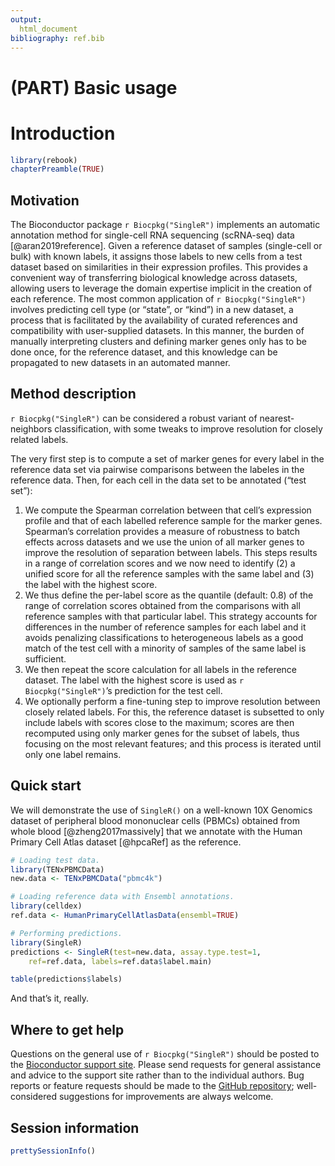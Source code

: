 ```yaml
---
output:
  html_document
bibliography: ref.bib
---
```


# (PART) Basic usage {-}

# Introduction

```r
library(rebook)
chapterPreamble(TRUE)
```

## Motivation

The Bioconductor package `r Biocpkg("SingleR")` implements an automatic annotation method 
for single-cell RNA sequencing (scRNA-seq) data [@aran2019reference].
Given a reference dataset of samples (single-cell or bulk) with known labels, 
it assigns those labels to new cells from a test dataset based on similarities in their expression profiles.
This provides a convenient way of transferring biological knowledge across datasets,
allowing users to leverage the domain expertise implicit in the creation of each reference.
The most common application of `r Biocpkg("SingleR")` involves predicting cell type (or "state", or "kind") in a new dataset,
a process that is facilitated by the availability of curated references and compatibility with user-supplied datasets.
In this manner, the burden of manually interpreting clusters and defining marker genes only has to be done once, for the reference dataset,
and this knowledge can be propagated to new datasets in an automated manner.

## Method description

`r Biocpkg("SingleR")` can be considered a robust variant of nearest-neighbors classification,
with some tweaks to improve resolution for closely related labels.

The very first step is to compute a set of marker genes for every label in the reference data set
via pairwise comparisons between the labeles in the reference data.
Then, for each cell in the data set to be annotated ("test set"):

1. We compute the Spearman correlation between that cell's expression profile and that of each labelled reference sample for the marker genes.
Spearman's correlation provides a measure of robustness to batch effects across datasets and we use the 
union of all marker genes to improve the resolution of separation between labels.
This steps results in a range of correlation scores and we now need to identify (2) a unified score for all the reference samples with the same
label and (3) the label with the highest score.
2. We thus define the per-label score as the quantile (default: 0.8) of the range of correlation scores obtained from the comparisons with
all reference samples with that particular label.
This strategy accounts for differences in the number of reference samples for each label and it avoids penalizing classifications to heterogeneous labels
as a good match of the test cell with a minority of samples of the same label is sufficient.
3. We then repeat the score calculation for all labels in the reference dataset.
The label with the highest score is used as `r Biocpkg("SingleR")`'s prediction for the test cell.
4. We optionally perform a fine-tuning step to improve resolution between closely related labels.
For this, the reference dataset is subsetted to only include labels with scores close to the maximum;
scores are then recomputed using only marker genes for the subset of labels, thus focusing on the most relevant features;
and this process is iterated until only one label remains.

## Quick start

We will demonstrate the use of `SingleR()` on a well-known 10X Genomics dataset of peripheral blood mononuclear cells (PBMCs) 
obtained from whole blood [@zheng2017massively] that we annotate with the Human Primary Cell Atlas dataset [@hpcaRef] as the reference.

```r
# Loading test data.
library(TENxPBMCData)
new.data <- TENxPBMCData("pbmc4k")

# Loading reference data with Ensembl annotations.
library(celldex)
ref.data <- HumanPrimaryCellAtlasData(ensembl=TRUE)

# Performing predictions.
library(SingleR)
predictions <- SingleR(test=new.data, assay.type.test=1, 
    ref=ref.data, labels=ref.data$label.main)

table(predictions$labels)
```

And that's it, really.

## Where to get help

Questions on the general use of `r Biocpkg("SingleR")` should be posted to 
the [Bioconductor support site](https://support.bioconductor.org).
Please send requests for general assistance and advice to the
support site rather than to the individual authors.
Bug reports or feature requests should be made to the [GitHub repository](https://github.com/LTLA/SingleR);
well-considered suggestions for improvements are always welcome.

## Session information {-}

```r
prettySessionInfo()
```
